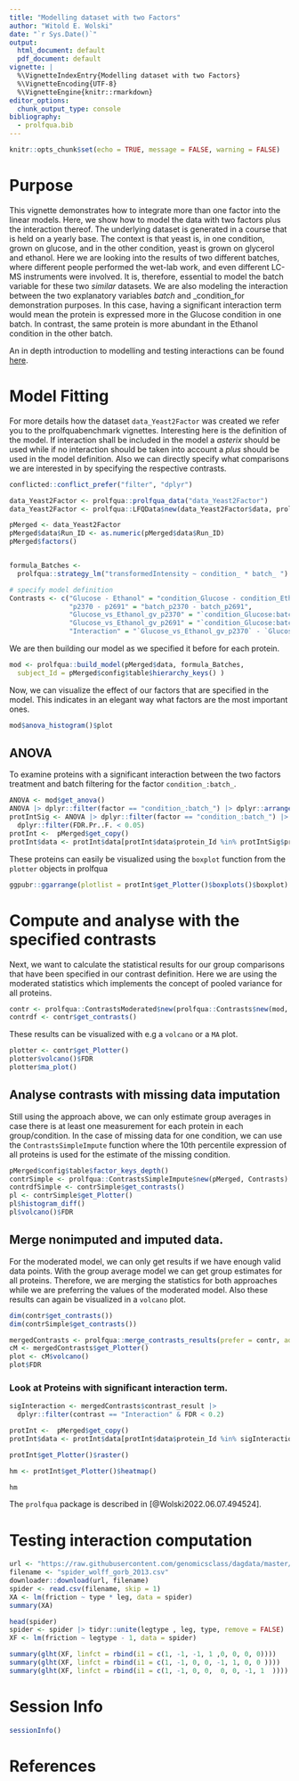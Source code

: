 ```yaml
---
title: "Modelling dataset with two Factors"
author: "Witold E. Wolski"
date: "`r Sys.Date()`"
output:
  html_document: default
  pdf_document: default
vignette: |
  %\VignetteIndexEntry{Modelling dataset with two Factors}  
  %\VignetteEncoding{UTF-8}   
  %\VignetteEngine{knitr::rmarkdown}
editor_options: 
  chunk_output_type: console
bibliography:
  - prolfqua.bib
---
```



```r
knitr::opts_chunk$set(echo = TRUE, message = FALSE, warning = FALSE)
```

# Purpose

This vignette demonstrates how to integrate more than one factor into the linear models. Here, we show how to model the data with two factors plus the interaction thereof. The underlying dataset is generated in a course that is held on a yearly base. The context is that yeast is, in one condition, grown on glucose, and in the other condition, yeast is grown on glycerol and ethanol. Here we are looking into the results of two different batches,  where different people performed the wet-lab work, and even different LC-MS instruments were involved. It is, therefore, essential to model the batch variable for these two _similar_ datasets. 
We are also modeling the interaction between the two explanatory variables _batch_ and _condition_for demonstration purposes. In this case, having a significant interaction term would mean the protein is expressed more in the Glucose condition in one batch. In contrast, the same protein is more abundant in the Ethanol condition in the other batch.


An in depth introduction to modelling and testing interactions can be found [here](http://genomicsclass.github.io/book/pages/interactions_and_contrasts.html).

# Model Fitting

For more details how the dataset `data_Yeast2Factor` was created we refer you to the prolfquabenchmark vignettes.
Interesting here is the definition of the model. If interaction shall be included in the model a _asterix_ should be used while if no interaction should be taken into account a _plus_ should be used in the model definition. Also we can directly specify what comparisons we are interested in by specifying the respective contrasts.

```r
conflicted::conflict_prefer("filter", "dplyr")

data_Yeast2Factor <- prolfqua::prolfqua_data("data_Yeast2Factor")
data_Yeast2Factor <- prolfqua::LFQData$new(data_Yeast2Factor$data, prolfqua::old2new(data_Yeast2Factor$config))

pMerged <- data_Yeast2Factor
pMerged$data$Run_ID <- as.numeric(pMerged$data$Run_ID)
pMerged$factors()


formula_Batches <-
  prolfqua::strategy_lm("transformedIntensity ~ condition_ * batch_ ")

# specify model definition
Contrasts <- c("Glucose - Ethanol" = "condition_Glucose - condition_Ethanol",
               "p2370 - p2691" = "batch_p2370 - batch_p2691",
               "Glucose_vs_Ethanol_gv_p2370" = "`condition_Glucose:batch_p2370` - `condition_Ethanol:batch_p2370`",
               "Glucose_vs_Ethanol_gv_p2691" = "`condition_Glucose:batch_p2691` - `condition_Ethanol:batch_p2691`",
               "Interaction" = "`Glucose_vs_Ethanol_gv_p2370` - `Glucose_vs_Ethanol_gv_p2691`")
```

We are then building our model as we specified it before for each protein.

```r
mod <- prolfqua::build_model(pMerged$data, formula_Batches,
  subject_Id = pMerged$config$table$hierarchy_keys() )
```

Now, we can visualize the effect of our factors that are specified in the model. This indicates in an elegant way what factors are the most important ones.

```r
mod$anova_histogram()$plot
```

## ANOVA

To examine proteins with a significant interaction between the two factors treatment and batch filtering for the factor `condition_:batch_`.

```r
ANOVA <- mod$get_anova()
ANOVA |> dplyr::filter(factor == "condition_:batch_") |> dplyr::arrange(FDR.Pr..F.) |> head(5)
protIntSig <- ANOVA |> dplyr::filter(factor == "condition_:batch_") |>
  dplyr::filter(FDR.Pr..F. < 0.05)
protInt <-  pMerged$get_copy()
protInt$data <- protInt$data[protInt$data$protein_Id %in% protIntSig$protein_Id,]
```

These proteins can easily be visualized using the `boxplot` function from the `plotter` objects in prolfqua

```r
ggpubr::ggarrange(plotlist = protInt$get_Plotter()$boxplots()$boxplot)
```

# Compute and analyse with the specified contrasts 

Next, we want to calculate the statistical results for our group comparisons that have been specified in our contrast definition. Here we are using the moderated statistics which implements the concept of pooled variance for all proteins.

```r
contr <- prolfqua::ContrastsModerated$new(prolfqua::Contrasts$new(mod, Contrasts))
contrdf <- contr$get_contrasts()
```

These results can be visualized with e.g a `volcano` or a `MA` plot.

```r
plotter <- contr$get_Plotter()
plotter$volcano()$FDR
plotter$ma_plot()
```

## Analyse contrasts with missing data imputation

Still using the approach above, we can only estimate group averages in case there is at least one measurement for each protein in each group/condition. In the case of missing data for one condition, we can use the `ContrastsSimpleImpute` function where the 10th percentile expression of all proteins is used for the estimate of the missing condition. 

```r
pMerged$config$table$factor_keys_depth()
contrSimple <- prolfqua::ContrastsSimpleImpute$new(pMerged, Contrasts)
contrdfSimple <- contrSimple$get_contrasts()
pl <- contrSimple$get_Plotter()
pl$histogram_diff()
pl$volcano()$FDR
```

## Merge nonimputed and imputed data.

For the moderated model, we can only get results if we have enough valid data points. With the group average model we can get group estimates for all proteins. Therefore, we are merging the statistics for both approaches while we are preferring the values of the moderated model.
Also these results can again be visualized in a `volcano` plot.

```r

dim(contr$get_contrasts())
dim(contrSimple$get_contrasts())

mergedContrasts <- prolfqua::merge_contrasts_results(prefer = contr, add = contrSimple)$merged
cM <- mergedContrasts$get_Plotter()
plot <- cM$volcano()
plot$FDR
```

### Look at Proteins with significant interaction term.

```r

sigInteraction <- mergedContrasts$contrast_result |> 
  dplyr::filter(contrast == "Interaction" & FDR < 0.2)

protInt <-  pMerged$get_copy()
protInt$data <- protInt$data[protInt$data$protein_Id %in% sigInteraction$protein_Id,]

protInt$get_Plotter()$raster()

hm <- protInt$get_Plotter()$heatmap()
```

```r
hm
```

The `prolfqua` package is described in [@Wolski2022.06.07.494524].

# Testing interaction computation

```r
url <- "https://raw.githubusercontent.com/genomicsclass/dagdata/master/inst/extdata/spider_wolff_gorb_2013.csv"
filename <- "spider_wolff_gorb_2013.csv"
downloader::download(url, filename)
spider <- read.csv(filename, skip = 1)
XA <- lm(friction ~ type * leg, data = spider)
summary(XA)

head(spider)
spider <- spider |> tidyr::unite(legtype , leg, type, remove = FALSE)
XF <- lm(friction ~ legtype - 1, data = spider)

summary(glht(XF, linfct = rbind(i1 = c(1, -1, -1, 1 ,0, 0, 0, 0))))
summary(glht(XF, linfct = rbind(i1 = c(1, -1, 0, 0, -1, 1, 0, 0 ))))
summary(glht(XF, linfct = rbind(i1 = c(1, -1, 0, 0,  0, 0, -1, 1  ))))

```


# Session Info

```r
sessionInfo()
```



# References


